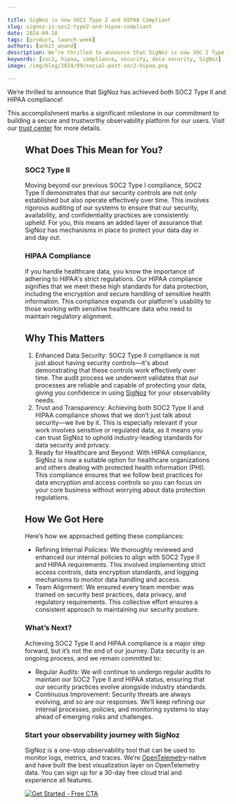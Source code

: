 ```yaml
---

title: SigNoz is now SOC2 Type 2 and HIPAA Compliant
slug: signoz-is-soc2-type2-and-hipaa-compliant
date: 2024-09-18
tags: [product, launch-week]
authors: [ankit_anand]
description: We’re thrilled to announce that SigNoz is now SOC 2 Type II and HIPAA compliant.
keywords: [soc2, hipaa, compliance, security, data security, SigNoz]
image: /img/blog/2024/09/social-post-soc2-hipaa.png

---
```


We’re thrilled to announce that SigNoz has achieved both SOC2 Type II and HIPAA compliance! 

This accomplishment marks a significant milestone in our commitment to building a secure and trustworthy observability platform for our users. Visit our <a href = "https://trust.signoz.io/" target="_blank" >trust center</a> for more details.


<Figure src="/img/blog/2024/09/signoz-is-soc2-type2-and-hipaa-compliant-soc2-hipaa-cover.webp" alt="" caption=""/>



## What Does This Mean for You?


### SOC2 Type II

Moving beyond our previous SOC2 Type I compliance, SOC2 Type II demonstrates that our security controls are not only established but also operate effectively over time. This involves rigorous auditing of our systems to ensure that our security, availability, and confidentiality practices are consistently upheld. For you, this means an added layer of assurance that SigNoz has mechanisms in place to protect your data day in and day out.

### HIPAA Compliance

If you handle healthcare data, you know the importance of adhering to HIPAA's strict regulations. Our HIPAA compliance signifies that we meet these high standards for data protection, including the encryption and secure handling of sensitive health information. This compliance expands our platform's usability to those working with sensitive healthcare data who need to maintain regulatory alignment.

## Why This Matters

1. Enhanced Data Security: SOC2 Type II compliance is not just about having security controls—it's about demonstrating that these controls work effectively over time. The audit process we underwent validates that our processes are reliable and capable of protecting your data, giving you confidence in using [SigNoz](https://signoz.io/docs/introduction/) for your observability needs.
2. Trust and Transparency: Achieving both SOC2 Type II and HIPAA compliance shows that we don’t just talk about security—we live by it. This is especially relevant if your work involves sensitive or regulated data, as it means you can trust SigNoz to uphold industry-leading standards for data security and privacy.
3. Ready for Healthcare and Beyond: With HIPAA compliance, SigNoz is now a suitable option for healthcare organizations and others dealing with protected health information (PHI). This compliance ensures that we follow best practices for data encryption and access controls so you can focus on your core business without worrying about data protection regulations.

## How We Got Here

Here’s how we approached getting these compliances:

- Refining Internal Policies: We thoroughly reviewed and enhanced our internal policies to align with SOC2 Type II and HIPAA requirements. This involved implementing strict access controls, data encryption standards, and logging mechanisms to monitor data handling and access.
- Team Alignment: We ensured every team member was trained on security best practices, data privacy, and regulatory requirements. This collective effort ensures a consistent approach to maintaining our security posture.

### What’s Next?

Achieving SOC2 Type II and HIPAA compliance is a major step forward, but it’s not the end of our journey. Data security is an ongoing process, and we remain committed to:

- Regular Audits: We will continue to undergo regular audits to maintain our SOC2 Type II and HIPAA status, ensuring that our security practices evolve alongside industry standards.
- Continuous Improvement: Security threats are always evolving, and so are our responses. We’ll keep refining our internal processes, policies, and monitoring systems to stay ahead of emerging risks and challenges.

### Start your observability journey with SigNoz

SigNoz is a one-stop observability tool that can be used to monitor logs, metrics, and traces. We’re [OpenTelemetry](https://signoz.io/blog/what-is-opentelemetry/)-native and have built the best visualization layer on OpenTelemetry data. You can sign up for a 30-day free cloud trial and experience all features.

[![Get Started - Free CTA](/img/launch_week/try-signoz-cloud-blog-cta.png)](https://signoz.io/teams/)